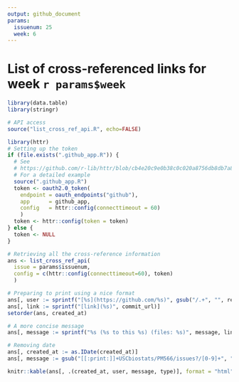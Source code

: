 ```yaml
---
output: github_document
params:
  issuenum: 25
  week: 6
---
```


# List of cross-referenced links for week `r params$week`

```r
library(data.table)
library(stringr)

# API access
source("list_cross_ref_api.R", echo=FALSE)
```


```r
library(httr)
# Setting up the token
if (file.exists(".github_app.R")) {
  # See
  # https://github.com/r-lib/httr/blob/cb4e20c9e0b38c0c020a8756db8db7a882288eaf/demo/oauth2-github.r
  # For a detailed example
  source(".github_app.R")
  token <- oauth2.0_token(
    endpoint = oauth_endpoints("github"),
    app      = github_app,
    config   = httr::config(connecttimeout = 60)
    )
  token <- httr::config(token = token)
} else {
  token <- NULL
}

# Retrieving all the cross-reference information
ans <- list_cross_ref_api(
  issue = params$issuenum,
  config = c(httr::config(connecttimeout=60), token)
  )
```


```r
# Preparing to print using a nice format
ans[, user := sprintf("[%s](https://github.com/%s)", gsub("/.+", "", repo), repo)]
ans[, link := sprintf("[link](%s)", commit_url)]
setorder(ans, created_at)

# A more concise message
ans[, message := sprintf("%s (%s to this %s) (files: %s)", message, link, type, files)]

# Removing date
ans[, created_at := as.IDate(created_at)]
ans[, message := gsub("[[:print:]]+USCbiostats/PM566/issues?/[0-9]+", "#link#", message)]

knitr::kable(ans[, .(created_at, user, message, type)], format = "html")
```

